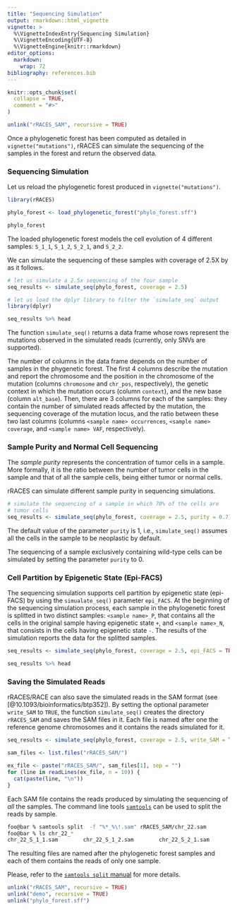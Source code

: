 ```yaml
---
title: "Sequencing Simulation"
output: rmarkdown::html_vignette
vignette: >
  %\VignetteIndexEntry{Sequencing Simulation}
  %\VignetteEncoding{UTF-8}
  %\VignetteEngine{knitr::rmarkdown}
editor_options:
  markdown:
    wrap: 72
bibliography: references.bib
---
```


```r
knitr::opts_chunk$set(
  collapse = TRUE,
  comment = "#>"
)
```

```r
unlink("rRACES_SAM", recursive = TRUE)
```

Once a phylogenetic forest has been computed as detailed in 
`vignette("mutations")`, rRACES can simulate the sequencing of the 
samples in the forest and return the observed data.

### Sequencing Simulation

Let us reload the phylogenetic forest produced in 
`vignette("mutations")`.

```r
library(rRACES)

phylo_forest <- load_phylogenetic_forest("phylo_forest.sff")

phylo_forest
```

The loaded phylogenetic forest models the cell evolution of 
4 different samples: `S_1_1`, `S_1_2`, `S_2_1`, and `S_2_2`. 

We can simulate the sequencing of these samples with coverage 
of 2.5X by as it follows. 

```r
# let us simulate a 2.5x sequencing of the four sample
seq_results <- simulate_seq(phylo_forest, coverage = 2.5)

# let us load the dplyr library to filter the `simulate_seq` output
library(dplyr)

seq_results %>% head
```

The function `simulate_seq()` returns a data frame whose rows 
represent the mutations observed in the simulated reads
(currently, only SNVs are supported).

The number of columns in the data frame depends on the number 
of samples in the phygenetic forest. The first 4 columns 
describe the mutation and report the chromosome and the position 
in the chromosome of the mutation (columns `chromosome` and 
`chr_pos`, respectively), the genetic context in which the 
mutation occurs (column `context`), and the new base (column 
`alt_base`).
Then, there are 3 columns for each of the samples: they 
contain the number of simulated reads affected by the 
mutation, the sequencing coverage of the mutation locus, 
and the ratio between these two last columns 
(columns `<sample name> occurrences`, `<sample name> coverage`, 
and `<sample name> VAF`, respectively).

### Sample Purity and Normal Cell Sequencing

The _sample purity_ represents the concentration of tumor cells in a 
sample. More formally, it is the ratio between the number of tumor 
cells in the sample and that of all the sample cells, being either tumor
or normal cells. 

rRACES can simulate different sample purity in sequencing
simulations.

```r
# simulate the sequencing of a sample in which 70% of the cells are
# tumor cells
seq_results <- simulate_seq(phylo_forest, coverage = 2.5, purity = 0.7)
```

The default value of the parameter `purity` is 1, i.e., `simulate_seq()` 
assumes all the cells in the sample to be neoplastic by default.

The sequencing of a sample exclusively containing wild-type cells can 
be simulated by setting the parameter `purity` to 0.

### Cell Partition by Epigenetic State (Epi-FACS)

The sequencing simulation supports cell partition by epigenetic state (epi-FACS) by 
using the `simualate_seq()` parameter `epi_FACS`.
At the beginning of the sequencing simulation process, each sample in the phylogenetic 
forest is splitted in two distinct samples: `<sample name>_P`, that contains 
all the cells in the original sample having epigenetic state `+`, and 
`<sample name>_N`, that consists in the cells having epigenetic state `-`.
The results of the simulation reports the data for the splitted samples.

```r
seq_results <- simulate_seq(phylo_forest, coverage = 2.5, epi_FACS = TRUE)

seq_results %>% head
```


### Saving the Simulated Reads

rRACES/RACE can also save the simulated reads in the SAM format 
(see [@10.1093/bioinformatics/btp352]). By setting the 
optional parameter `write_SAM` to `TRUE`, 
the function `simulate_seq()` creates the directory `rRACES_SAM`
and saves the SAM files in it. Each file is named after one the 
reference genome chromosomes and it contains the reads simulated 
for it. 

```r
seq_results <- simulate_seq(phylo_forest, coverage = 2.5, write_SAM = TRUE)

sam_files <- list.files("rRACES_SAM/")

ex_file <- paste("rRACES_SAM/", sam_files[1], sep = "")
for (line in readLines(ex_file, n = 10)) {
  cat(paste(line, "\n"))
}
```

Each SAM file contains the reads produced by simulating the sequencing 
of *all* the samples. The command line tools [`samtools`](http://www.htslib.org) can be used to
split the reads by sample.

```bash
foo@bar % samtools split  -f "%*_%\!.sam" rRACES_SAM/chr_22.sam
foo@bar % ls chr_22_*
chr_22_S_1_1.sam        chr_22_S_1_2.sam        chr_22_S_2_1.sam        chr_22_S_2_2.sam
```

The resulting files are named after the phylogenetic forest samples and each of them 
contains the reads of only one sample.

Please, refer to the [`samtools split` manual](http://www.htslib.org/doc/samtools-split.html)
for more details.


```r
unlink("rRACES_SAM", recursive = TRUE)
unlink("demo", recursive = TRUE)
unlink("phylo_forest.sff")
```
